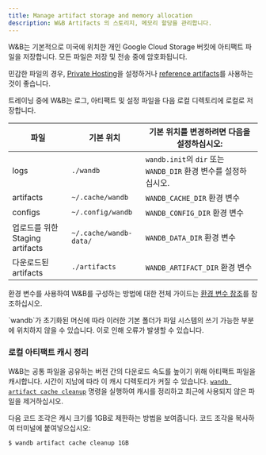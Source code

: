 ```yaml
---
title: Manage artifact storage and memory allocation
description: W&B Artifacts 의 스토리지, 메모리 할당을 관리합니다.
---
```


W&B는 기본적으로 미국에 위치한 개인 Google Cloud Storage 버킷에 아티팩트 파일을 저장합니다. 모든 파일은 저장 및 전송 중에 암호화됩니다.

민감한 파일의 경우, [Private Hosting](/ko/platform/hosting/)을 설정하거나 [reference artifacts](/ko/models/artifacts/track-external-files/)를 사용하는 것이 좋습니다.

트레이닝 중에 W&B는 로그, 아티팩트 및 설정 파일을 다음 로컬 디렉토리에 로컬로 저장합니다.

| 파일 | 기본 위치 | 기본 위치를 변경하려면 다음을 설정하십시오: |
| ---- | ---------------- | ------------------------------- |
| logs | `./wandb` | `wandb.init`의 `dir` 또는 `WANDB_DIR` 환경 변수를 설정하십시오. |
| artifacts | `~/.cache/wandb` | `WANDB_CACHE_DIR` 환경 변수 |
| configs | `~/.config/wandb` | `WANDB_CONFIG_DIR` 환경 변수 |
| 업로드를 위한 Staging artifacts | `~/.cache/wandb-data/` | `WANDB_DATA_DIR` 환경 변수 |
| 다운로드된 artifacts | `./artifacts` | `WANDB_ARTIFACT_DIR` 환경 변수 |

환경 변수를 사용하여 W&B를 구성하는 방법에 대한 전체 가이드는 [환경 변수 참조](/ko/models/track/environment-variables/)를 참조하십시오.

<Warning>
`wandb`가 초기화된 머신에 따라 이러한 기본 폴더가 파일 시스템의 쓰기 가능한 부분에 위치하지 않을 수 있습니다. 이로 인해 오류가 발생할 수 있습니다.
</Warning>

### 로컬 아티팩트 캐시 정리

W&B는 공통 파일을 공유하는 버전 간의 다운로드 속도를 높이기 위해 아티팩트 파일을 캐시합니다. 시간이 지남에 따라 이 캐시 디렉토리가 커질 수 있습니다. [`wandb artifact cache cleanup`](/ko/models/ref/cli/wandb-artifact/wandb-artifact-cache/) 명령을 실행하여 캐시를 정리하고 최근에 사용되지 않은 파일을 제거하십시오.

다음 코드 조각은 캐시 크기를 1GB로 제한하는 방법을 보여줍니다. 코드 조각을 복사하여 터미널에 붙여넣으십시오:

```bash
$ wandb artifact cache cleanup 1GB
```
